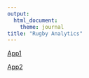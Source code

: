 ```yaml
---
output:
  html_document:
    theme: journal
title: "Rugby Analytics"
---
```

  
  
[App1](http://ezekiel.nz/private-apps/RugbyAnalytics/players.Rmd)

[App2](http://ezekiel.nz/private-apps/RugbyAnalytics/Graphs.rmd)